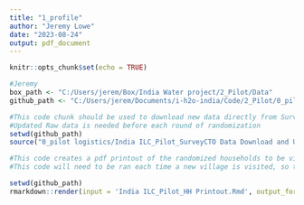```yaml
---
title: "1_profile"
author: "Jeremy Lowe"
date: "2023-08-24"
output: pdf_document
---
```


```r
knitr::opts_chunk$set(echo = TRUE)
```




```r

#Jeremy
box_path <- "C:/Users/jerem/Box/India Water project/2_Pilot/Data"
github_path <- "C:/Users/jerem/Documents/i-h2o-india/Code/2_Pilot/0_pilot logistics"


```


```r
#This code chunk should be used to download new data directly from SurveyCTO into Box.
#Updated Raw data is needed before each round of randomization
setwd(github_path)
source("0_pilot logistics/India ILC_Pilot_SurveyCTO Data Download and Upload.R")

```


```r
#This code creates a pdf printout of the randomized households to be visited during follow-up survey rounds.
#This code will need to be ran each time a new village is visited, so that households can be randomly selected for follow-up

setwd(github_path)
rmarkdown::render(input = 'India ILC_Pilot_HH Printout.Rmd', output_format = 'pdf_document')



```

